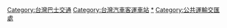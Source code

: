 {{noteTA|G1=Transport}}
[[Category:台灣巴士交通|Category:台灣巴士交通]]
[[Category:台灣汽車客運車站|Category:台灣汽車客運車站]]
[[Category:台灣公車總站|*]]
[[Category:公共運輸交匯處|Category:公共運輸交匯處]]